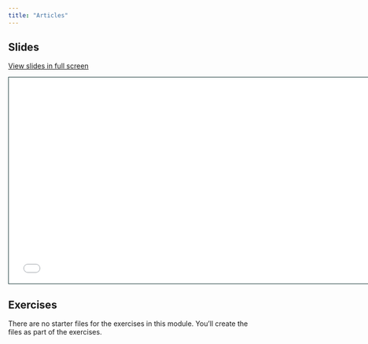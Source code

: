 ```yaml
---
title: "Articles"
---
```


## Slides

[View slides in full screen](4-articles.html)

```{=html}
<iframe class="slide-deck" src="4-articles.html" height="420" width="747" style="border: 1px solid #123233;"></iframe>
```
## Exercises

There are no starter files for the exercises in this module. You'll create the files as part of the exercises.
